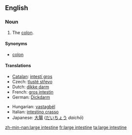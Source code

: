 ==English==
{{wikipedia}}

===Noun===
{{en-noun|sg=[[large]] [[intestine]]}}

# {{anatomy}} The [[colon]].

====Synonyms====
* [[colon]]

====Translations====
{{trans-top|bodily organ}}
* [[Catalan]]: [[intestí gros]] {{m}}
* Czech: [[tlusté střevo]] {{n}}
* Dutch: [[dikke darm]] {{m}}
* French: [[gros intestin]] {{m}}
* German: [[Dickdarm]] {{m}}
{{trans-mid}}
* Hungarian: [[vastagbél]]
* Italian: [[intestino crasso]] {{m}}
* Japanese: [[大腸]] ([[だいちょう]] ''daichō'')
{{trans-bottom}}

[[zh-min-nan:large intestine]]
[[fr:large intestine]]
[[ta:large intestine]]
